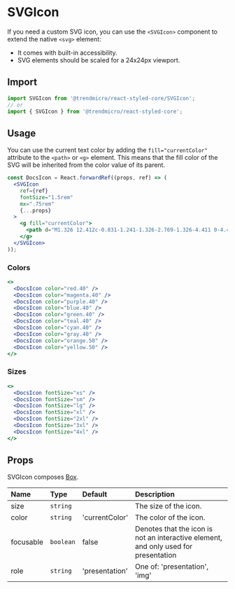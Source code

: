 # SVGIcon

If you need a custom SVG icon, you can use the `<SVGIcon>` component to extend the native `<svg>` element:

* It comes with built-in accessibility.
* SVG elements should be scaled for a 24x24px viewport.

## Import

```js
import SVGIcon from '@trendmicro/react-styled-core/SVGIcon';
// or
import { SVGIcon } from '@trendmicro/react-styled-core';
```

## Usage

You can use the current text color by adding the `fill="currentColor"` attribute to the `<path>` or `<g>` element. This means that the fill color of the SVG will be inherited from the color value of its parent.

```jsx disabled
const DocsIcon = React.forwardRef((props, ref) => (
  <SVGIcon
    ref={ref}
    fontSize="1.5rem"
    mx=".75rem"
    {...props}
  >
    <g fill="currentColor">
      <path d="M1.326 12.412c-0.831-1.241-1.326-2.769-1.326-4.411 0-4.418 3.582-8 8-8 2.347 0 4.457 1.010 5.921 2.62l0.006 0.007c-0.248-0.177-0.535-0.321-0.843-0.416l-0.021-0.006c-1.772-0.552-4.34 0.155-6.676 1.662 1.873-1.117 3.897-1.613 5.333-1.166 2.238 0.696 2.193 3.423-0.102 6.088-1.333 1.539-3.048 2.713-4.998 3.377l-0.081 0.024c-0.347 0.119-0.746 0.188-1.162 0.188-0.314 0-0.618-0.039-0.909-0.113l0.025 0.005c-0.922-0.287-1.089-1.056-0.919-2.085 0.25-0.855 0.543-1.588 0.898-2.285l-0.034 0.074 1.374-0.005 0.253-0.547-1.377 0.004 0.857-1.837h-0.663l-0.037 0.003c-0.912 0.881-2.050 1.535-3.318 1.867l-0.052 0.012-0.233 0.513 0.958-0.002c-0.031 0.063-0.061 0.125-0.091 0.189-0.193 0.317-0.383 0.689-0.544 1.075l-0.021 0.056c-0.028 0.075-0.066 0.149-0.087 0.226-0.212 0.475-0.336 1.030-0.336 1.614 0 0.455 0.075 0.892 0.213 1.299l-0.008-0.028zM14.782 3.756c0.535 1.453-0.134 3.623-1.982 5.77-2.774 3.226-7.156 5.176-9.785 4.358-0.325-0.099-0.608-0.24-0.861-0.42l0.009 0.006c1.463 1.559 3.537 2.53 5.837 2.53 4.418 0 8-3.582 8-8 0-1.572-0.454-3.039-1.237-4.276l0.019 0.033z" />
    </g>
  </SVGIcon>
));
```

### Colors

```jsx
<>
  <DocsIcon color="red.40" />
  <DocsIcon color="magenta.40" />
  <DocsIcon color="purple.40" />
  <DocsIcon color="blue.40" />
  <DocsIcon color="green.40" />
  <DocsIcon color="teal.40" />
  <DocsIcon color="cyan.40" />
  <DocsIcon color="gray.40" />
  <DocsIcon color="orange.50" />
  <DocsIcon color="yellow.50" />
</>
```

### Sizes

```jsx
<>
  <DocsIcon fontSize="xs" />
  <DocsIcon fontSize="sm" />
  <DocsIcon fontSize="lg" />
  <DocsIcon fontSize="xl" />
  <DocsIcon fontSize="2xl" />
  <DocsIcon fontSize="3xl" />
  <DocsIcon fontSize="4xl" />
</>
```

## Props

SVGIcon composes [Box](./box).

| Name | Type | Default | Description |
| :--- | :--- | :------ | :---------- |
| size | `string` | | The size of the icon. |
| color | `string` | 'currentColor' | The color of the icon. |
| focusable | `boolean` | false | Denotes that the icon is not an interactive element, and only used for presentation |
| role | `string` | 'presentation' | One of: 'presentation', 'img' |
